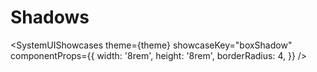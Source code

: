 
# Shadows

<SystemUIShowcases
  theme={theme}
  showcaseKey="boxShadow"
  componentProps={{
    width: '8rem',
    height: '8rem',
    borderRadius: 4,
  }}
/>
